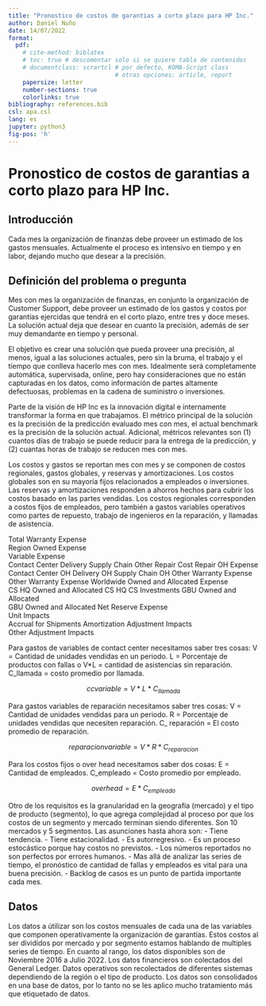```yaml
---
title: "Pronostico de costos de garantias a corto plazo para HP Inc."
author: Daniel Nuño
date: 14/07/2022
format:
  pdf: 
    # cite-method: biblatex
    # toc: true # descomentar solo si se quiere tabla de contenidos
    # documentclass: scrartcl # por defecto, KOMA-Script class
                              # otras opciones: article, report
    papersize: letter
    number-sections: true
    colorlinks: true
bibliography: references.bib
csl: apa.csl
lang: es
jupyter: python3
fig-pos: 'h'
---
```



# Pronostico de costos de garantias a corto plazo para HP Inc.

## Introducción
Cada mes la organización de finanzas debe proveer un estimado de los gastos mensuales. Actualmente el proceso es intensivo en tiempo y en labor, dejando mucho que desear a la precisión.

## Definición del problema o pregunta

Mes con mes la organización de finanzas, en conjunto la organización de Customer Support, debe proveer un estimado de los gastos y costos por garantías ejercidas que tendrá en el corto plazo, entre tres y doce meses. La solución actual deja que desear en cuanto la precisión, además de ser muy demandante en tiempo y personal.

El objetivo es crear una solución que pueda proveer una precisión, al menos, igual a las soluciones actuales, pero sin la bruma, el trabajo y el tiempo que conlleva hacerlo mes con mes. Idealmente será completamente automática, supervisada, online, pero hay consideraciones que no están capturadas en los datos, como información de partes altamente defectuosas, problemas en la cadena de suministro o inversiones.

Parte de la visión de HP Inc es la innovación digital e internamente transformar la forma en que trabajamos. El métrico principal de la solución es la precisión de la predicción evaluado mes con mes, el actual benchmark es la precisión de la solución actual. Adicional, métricos relevantes son (1) cuantos días de trabajo se puede reducir para la entrega de la predicción, y (2) cuantas horas de trabajo se reducen mes con mes.

Los costos y gastos se reportan mes con mes y se componen de costos regionales, gastos globales, y reservas y amortizaciones. Los costos globales son en su mayoría fijos relacionados a empleados o inversiones. Las reservas y amortizaciones responden a ahorros hechos para cubrir los costos basado en las partes vendidas. Los costos regionales corresponden a costos fijos de empleados, pero también a gastos variables operativos como partes de repuesto, trabajo de ingenieros en la reparación, y llamadas de asistencia.


Total Warranty Expense	 	 	 
	Region Owned Expense	 	 
		Variable Expense	 
			Contact Center
			Delivery
			Supply Chain
			Other Repair Cost
		Repair OH Expense	 
			Contact Center OH
			Delivery OH
			Supply Chain OH
		Other Warranty Expense	 
			Other Warranty Expense
	Worldwide Owned and Allocated Expense	 	 
		CS HQ Owned and Allocated
			CS HQ
			CS Investments
		GBU Owned and Allocated	 
			GBU Owned and Allocated
	Net Reserve Expense	 	 
		Unit Impacts	 
			Accrual for Shipments
			Amortization
		Adjustment Impacts	 
			Other Adjustment Impacts


Para gastos de variables de contact center necesitamos saber tres cosas:
	V = Cantidad de unidades vendidas en un periodo.
	L = Porcentaje de productos con fallas o
	V*L = cantidad de asistencias sin reparación.
	C_llamada = costo promedio por llamada.

$$
cc variable = V*L*C_{llamada}
$$

Para gastos variables de reparación necesitamos saber tres cosas:
	V = Cantidad de unidades vendidas para un periodo.
	R = Porcentaje de unidades vendidas que necesiten reparación.
	C_ reparación = El costo promedio de reparación.

$$
reparacion variable = V*R*C_{reparacion}
$$

Para los costos fijos o over head necesitamos saber dos cosas:
	E = Cantidad de empleados.
	C_empleado = Costo promedio por empleado.

$$
over head = E*C_{empleado}
$$

Otro de los requisitos es la granularidad en la geografía (mercado) y el tipo de producto (segmento), lo que agrega complejidad al proceso por que los costos de un segmento y mercado terminan siendo diferentes. Son 10 mercados y 5 segmentos.
Las asunciones hasta ahora son:
- Tiene tendencia.
- Tiene estacionalidad.
- Es autorregresivo.
- Es un proceso estocástico porque hay costos no previstos.
- Los números reportados no son perfectos por errores humanos.
- Mas allá de analizar las series de tiempo, el pronóstico de cantidad de fallas y empleados es vital para una buena precisión.
- Backlog de casos es un punto de partida importante cada mes.

## Datos

Los datos a útilizar son los costos mensuales de cada una de las variables que componen operativamente la organización de garantías. Estos costos al ser divididos por mercado y por segmento estamos hablando de multiples series de tiempo. En cuanto al rango, los datos disponibles son de Noviembre 2016 a Julio 2022. Los datos financieros son colectados del General Ledger. Datos operativos son recolectados de diferentes sistemas dependiendo de la región o el tipo de producto. Los datos son consolidados en una base de datos, por lo tanto no se les aplico mucho tratamiento más que etiquetado de datos.


